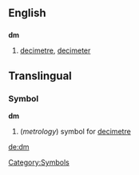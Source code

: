 ==English==
==={{abbreviation}}===
'''dm'''
{{wikipediapar|Dm}}
# [[decimetre]], [[decimeter]]


==Translingual==
===Symbol===
'''dm'''
#(''metrology'') symbol for [[decimetre]]
[[Category:Symbols]]

[[de:dm]]